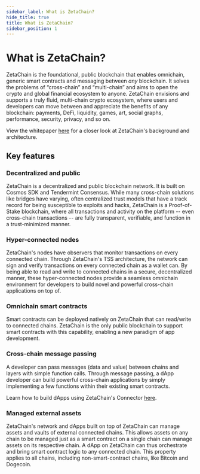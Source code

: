 ```yaml
---
sidebar_label: What is ZetaChain?
hide_title: true
title: What is ZetaChain?
sidebar_position: 1
---
```


# What is ZetaChain?

ZetaChain is the foundational, public blockchain that enables omnichain, generic
smart contracts and messaging between _any_ blockchain. It solves the problems
of “cross-chain” and “multi-chain” and aims to open the crypto and global
financial ecosystem to anyone. ZetaChain envisions and supports a truly fluid,
multi-chain crypto ecosystem, where users and developers can move between and
appreciate the benefits of any blockchain: payments, DeFi, liquidity, games,
art, social graphs, performance, security, privacy, and so on.

View the whitepaper [here](https://zetachain.com/whitepaper.pdf) for a closer
look at ZetaChain's background and architecture.

## Key features

### Decentralized and public

ZetaChain is a decentralized and public blockchain network. It is built on
Cosmos SDK and Tendermint Consensus. While many cross-chain solutions like
bridges have varying, often centralized trust models that have a track record
for being susceptible to exploits and hacks, ZetaChain is a Proof-of-Stake
blockchain, where all transactions and activity on the platform -- even
cross-chain transactions -- are fully transparent, verifiable, and function in a
trust-minimized manner.

### Hyper-connected nodes

ZetaChain's nodes have observers that monitor transactions on every connected
chain. Through ZetaChain's TSS architecture, the network can sign and verify
transactions on every connected chain as a wallet can. By being able to read and
write to connected chains in a secure, decentralized manner, these
hyper-connected nodes provide a seamless omnichain environment for developers to
build novel and powerful cross-chain applications on top of.

### Omnichain smart contracts

Smart contracts can be deployed natively on ZetaChain that can read/write to
connected chains. ZetaChain is the only public blockchain to support smart
contracts with this capability, enabling a new paradigm of app development.

### Cross-chain message passing

A developer can pass messages (data and value) between chains and layers with
simple function calls. Through message passing, a dApp developer can build
powerful cross-chain applications by simply implementing a few functions within
their existing smart contracts.

Learn how to build dApps using ZetaChain's Connector
[here](/developers/cross-chain-messaging/connector).

### Managed external assets

ZetaChain's network and dApps built on top of ZetaChain can manage assets and
vaults of external connected chains. This allows assets on any chain to be
managed just as a smart contract on a single chain can manage assets on its
respective chain. A dApp on ZetaChain can thus orchestrate and bring smart
contract logic to any connected chain. This property applies to all chains,
including non-smart-contract chains, like Bitcoin and Dogecoin.
